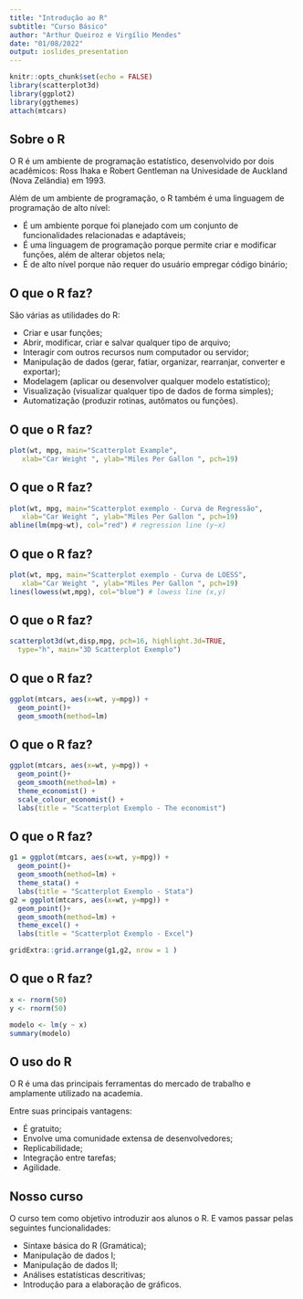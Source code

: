 ```yaml
---
title: "Introdução ao R"
subtitle: "Curso Básico"
author: "Arthur Queiroz e Virgílio Mendes"
date: "01/08/2022"
output: ioslides_presentation
---
```


```r
knitr::opts_chunk$set(echo = FALSE)
library(scatterplot3d)
library(ggplot2)
library(ggthemes)
attach(mtcars)
```

## Sobre o R

O R é um ambiente de programação estatístico, desenvolvido por dois acadêmicos: Ross Ihaka e Robert Gentleman na Univesidade de Auckland (Nova Zelândia) em 1993.

Além de um ambiente de programação, o R também é uma linguagem de programação de alto nível:

- É um ambiente porque foi planejado com um conjunto de funcionalidades relacionadas e adaptáveis;
- É uma linguagem de programação porque permite criar e modificar funções, além de alterar objetos nela;
- É de alto nível porque não requer do usuário empregar código binário;

## O que o R faz?

São várias as utilidades do R: 

- Criar e usar funções;
- Abrir, modificar, criar e salvar qualquer tipo de arquivo;
- Interagir com outros recursos num computador ou servidor;
- Manipulação de dados (gerar, fatiar, organizar, rearranjar, converter e exportar);
- Modelagem (aplicar ou desenvolver qualquer modelo estatístico);
- Visualização (visualizar qualquer tipo de dados de forma simples);
- Automatização (produzir rotinas, autômatos ou funções).

## O que o R faz?

```r
plot(wt, mpg, main="Scatterplot Example",
   xlab="Car Weight ", ylab="Miles Per Gallon ", pch=19)
```

## O que o R faz?

```r
plot(wt, mpg, main="Scatterplot exemplo - Curva de Regressão",
   xlab="Car Weight ", ylab="Miles Per Gallon ", pch=19)
abline(lm(mpg~wt), col="red") # regression line (y~x)
```

## O que o R faz?
```r
plot(wt, mpg, main="Scatterplot exemplo - Curva de LOESS",
   xlab="Car Weight ", ylab="Miles Per Gallon ", pch=19)
lines(lowess(wt,mpg), col="blue") # lowess line (x,y)
```

## O que o R faz?
```r

scatterplot3d(wt,disp,mpg, pch=16, highlight.3d=TRUE,
  type="h", main="3D Scatterplot Exemplo")
```

## O que o R faz?
```r

ggplot(mtcars, aes(x=wt, y=mpg)) + 
  geom_point()+
  geom_smooth(method=lm)
```

## O que o R faz?
```r
ggplot(mtcars, aes(x=wt, y=mpg)) + 
  geom_point()+
  geom_smooth(method=lm) +
  theme_economist() + 
  scale_colour_economist() + 
  labs(title = "Scatterplot Exemplo - The economist")
```

## O que o R faz?
```r
g1 = ggplot(mtcars, aes(x=wt, y=mpg)) + 
  geom_point()+
  geom_smooth(method=lm) +
  theme_stata() + 
  labs(title = "Scatterplot Exemplo - Stata") 
g2 = ggplot(mtcars, aes(x=wt, y=mpg)) + 
  geom_point()+
  geom_smooth(method=lm) +
  theme_excel() + 
  labs(title = "Scatterplot Exemplo - Excel")

gridExtra::grid.arrange(g1,g2, nrow = 1 )
```

## O que o R faz?
```r
x <- rnorm(50)
y <- rnorm(50)

modelo <- lm(y ~ x)
summary(modelo)
```

## O uso do R

O R é uma das principais ferramentas do mercado de trabalho e amplamente utilizado na academia.

Entre suas principais vantagens:

- É gratuito;
- Envolve uma comunidade extensa de desenvolvedores;
- Replicabilidade;
- Integração entre tarefas;
- Agilidade.

## Nosso curso

O curso tem como objetivo introduzir aos alunos o R. E vamos passar pelas seguintes funcionalidades:

* Sintaxe básica do R (Gramática);
* Manipulação de dados I;
* Manipulação de dados II;
* Análises estatísticas descritivas;
* Introdução para a elaboração de gráficos.
